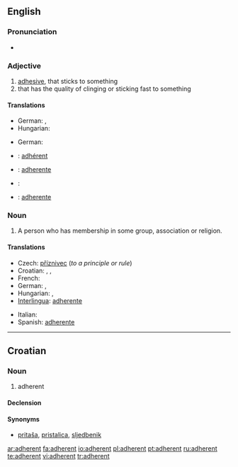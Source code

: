 ==English==

===Pronunciation===
*{{audio|en-us-adherent.ogg|Audio (US)}}

===Adjective===
{{en-adj}}

# [[adhesive]], that sticks to something
# that has the quality of clinging or sticking fast to something

====Translations====
{{trans-top|adhesive}}
* German: {{t+|de|klebend}},  {{t+|de|anhaftend}}
* Hungarian: {{t|hu|ragadós}}
{{trans-mid}}
{{trans-bottom}}

{{trans-top|that has the quality of clinging}}
* German: {{t+|de|anhängend}}
{{trans-mid}}
{{trans-bottom}}

{{checktrans-top}}
*{{ttbc|French}}: [[adhérent]]
*{{ttbc|Interlingua}}: [[adherente]]
{{checktrans-mid}}
*{{ttbc|Italian}}: {{t+|it|aderente}}
*{{ttbc|Spanish}}: [[adherente]]
{{checktrans-bottom}}

===Noun===
{{en-noun}}

# A person who has membership in some group, association or religion.

====Translations====
{{trans-top|a person who has membership in some group}}
* Czech: [[příznivec]] {{m}} (''to a principle or rule'')
* Croatian: {{t-|hr|adherent|m}}, {{t|hr|sljedbenik|m}}, {{t-|hr|pristaša|m}}
* French: {{t+|fr|adhérent}}
* German: {{t+|de|Mitglied|n}}, {{t+|de|Anhänger|m}}
* Hungarian: {{t+|hu|tag}}, {{t|hu|követő}}
* [[Interlingua]]: [[adherente]]
{{trans-mid}}
* Italian: {{t+|it|aderente}}
* Spanish: [[adherente]]
{{trans-bottom}}

----

==Croatian==

===Noun===
{{hr-noun|g=m|adherenti}}

# adherent

====Declension====
{{hr-decl-noun
|adherent|adherenti
|adherenta|adherenata / adherenta
|adherentu|adherentima
|adherent|adherente
|adherente|adherenti
|adherentu|adherentima
|adherentom|adherentima
}}

====Synonyms====
* [[pritaša]], [[pristalica]], [[sljedbenik]]

[[ar:adherent]]
[[fa:adherent]]
[[io:adherent]]
[[pl:adherent]]
[[pt:adherent]]
[[ru:adherent]]
[[te:adherent]]
[[vi:adherent]]
[[tr:adherent]]